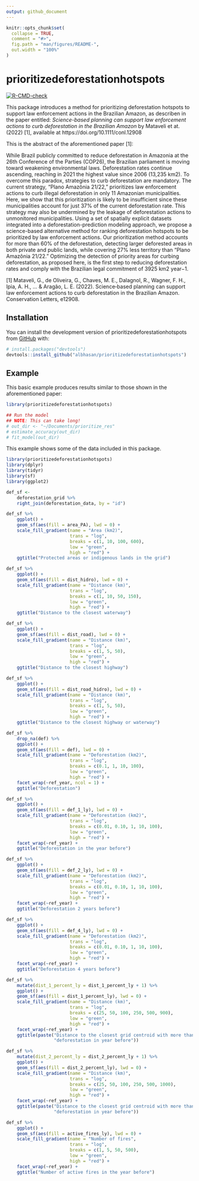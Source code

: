 ```yaml
---
output: github_document
---
```


<!-- README.md is generated from README.Rmd. Please edit that file -->

```r
knitr::opts_chunk$set(
  collapse = TRUE,
  comment = "#>",
  fig.path = "man/figures/README-",
  out.width = "100%"
)
```

# prioritizedeforestationhotspots

<!-- badges: start -->
[![R-CMD-check](https://github.com/albhasan/prioritizedeforestationhotspots/actions/workflows/R-CMD-check.yaml/badge.svg)](https://github.com/albhasan/prioritizedeforestationhotspots/actions/workflows/R-CMD-check.yaml)
<!-- badges: end -->

This package introduces a method for prioritizing deforestation hotspots to 
support law enforcement actions in the Brazilian Amazon, as describen in the 
paper entitled: *Science-based planning can support law enforcement actions to 
curb deforestation in the Brazilian Amazon* by Mataveli et at. (2022) [1], 
available at https://doi.org/10.1111/conl.12908

This is the abstract of the aforementioned paper [1]:

While Brazil publicly committed to reduce deforestation in Amazonia at the 26th
Conference of the Parties (COP26), the Brazilian parliament is moving toward 
weakening environmental laws. Deforestation rates continue ascending, reaching 
in 2021 the highest value since 2006 (13,235 km2). To overcome this paradox, 
strategies to curb deforestation are mandatory. The current strategy, “Plano 
Amazônia 21/22,” prioritizes law enforcement actions to curb illegal 
deforestation in only 11 Amazonian municipalities. Here, we show that this 
prioritization is likely to be insufficient since these municipalities account 
for just 37% of the current deforestation rate. This strategy may also be 
undermined by the leakage of deforestation actions to unmonitored 
municipalities. Using a set of spatially explicit datasets integrated into a 
deforestation-prediction modeling approach, we propose a science-based 
alternative method for ranking deforestation hotspots to be prioritized by law 
enforcement actions. Our prioritization method accounts for more than 60% of the 
deforestation, detecting larger deforested areas in both private and public 
lands, while covering 27% less territory than “Plano Amazônia 21/22.” Optimizing 
the detection of priority areas for curbing deforestation, as proposed here, is 
the first step to reducing deforestation rates and comply with the Brazilian 
legal commitment of 3925 km2 year−1.

[1] Mataveli, G., de Oliveira, G., Chaves, M. E., Dalagnol, R., Wagner, F. H., 
    Ipia, A. H., ... & Aragão, L. E. (2022). Science‐based planning can support 
    law enforcement actions to curb deforestation in the Brazilian Amazon. 
    Conservation Letters, e12908.



## Installation

You can install the development version of prioritizedeforestationhotspots from [GitHub](https://github.com/) with:

``` r
# install.packages("devtools")
devtools::install_github("albhasan/prioritizedeforestationhotspots")
```

## Example

This basic example produces results similar to those shown in the aforementioned paper:

```r

library(prioritizedeforestationhotspots)

## Run the model
## NOTE: This can take long!
# out_dir <- "~/Documents/prioritize_res"
# estimate_accuracy(out_dir)
# fit_model(out_dir)

```

This example shows some of the data included in this package.

```r

library(prioritizedeforestationhotspots)
library(dplyr)
library(tidyr)
library(sf)
library(ggplot2)

def_sf <- 
    deforestation_grid %>%
    right_join(deforestation_data, by = "id")

def_sf %>%
    ggplot() +
    geom_sf(aes(fill = area_PA), lwd = 0) +
    scale_fill_gradient(name = "Area (km2)", 
                        trans = "log",
                        breaks = c(1, 10, 100, 600),
                        low = "green",
                        high = "red") +
    ggtitle("Protected areas or indigenous lands in the grid")

def_sf %>%
    ggplot() +
    geom_sf(aes(fill = dist_hidro), lwd = 0) +
    scale_fill_gradient(name = "Distance (km)", 
                        trans = "log",
                        breaks = c(1, 10, 50, 150),
                        low = "green",
                        high = "red") +
    ggtitle("Distance to the closest waterway")

def_sf %>%
    ggplot() +
    geom_sf(aes(fill = dist_road), lwd = 0) +
    scale_fill_gradient(name = "Distance (km)", 
                        trans = "log",
                        breaks = c(1, 5, 50),
                        low = "green",
                        high = "red") +
    ggtitle("Distance to the closest highway")

def_sf %>%
    ggplot() +
    geom_sf(aes(fill = dist_road_hidro), lwd = 0) +
    scale_fill_gradient(name = "Distance (km)",
                        trans = "log",
                        breaks = c(1, 5, 50),
                        low = "green",
                        high = "red") +
    ggtitle("Distance to the closest highway or waterway")

def_sf %>%
    drop_na(def) %>%
    ggplot() +
    geom_sf(aes(fill = def), lwd = 0) +
    scale_fill_gradient(name = "Deforestation (km2)",
                        trans = "log",
                        breaks = c(0.1, 1, 10, 100),
                        low = "green",
                        high = "red") +
    facet_wrap(~ref_year, ncol = 1) +
    ggtitle("Deforestation")

def_sf %>%
    ggplot() +
    geom_sf(aes(fill = def_1_ly), lwd = 0) +
    scale_fill_gradient(name = "Deforestation (km2)",
                        trans = "log",
                        breaks = c(0.01, 0.10, 1, 10, 100),
                        low = "green",
                        high = "red") +
    facet_wrap(~ref_year) +
    ggtitle("Deforestation in the year before")

def_sf %>%
    ggplot() +
    geom_sf(aes(fill = def_2_ly), lwd = 0) +
    scale_fill_gradient(name = "Deforestation (km2)",
                        trans = "log",
                        breaks = c(0.01, 0.10, 1, 10, 100),
                        low = "green",
                        high = "red") +
    facet_wrap(~ref_year) +
    ggtitle("Deforestation 2 years before")

def_sf %>%
    ggplot() +
    geom_sf(aes(fill = def_4_ly), lwd = 0) +
    scale_fill_gradient(name = "Deforestation (km2)",
                        trans = "log",
                        breaks = c(0.01, 0.10, 1, 10, 100),
                        low = "green",
                        high = "red") +
    facet_wrap(~ref_year) +
    ggtitle("Deforestation 4 years before")

def_sf %>%
    mutate(dist_1_percent_ly = dist_1_percent_ly + 1) %>%
    ggplot() +
    geom_sf(aes(fill = dist_1_percent_ly), lwd = 0) +
    scale_fill_gradient(name = "Distance (km)",
                        trans = "log",
                        breaks = c(25, 50, 100, 250, 500, 900),
                        low = "green",
                        high = "red") +
    facet_wrap(~ref_year) +
    ggtitle(paste("Distance to the closest grid centroid with more than 1%",
                  "deforestation in year before"))

def_sf %>%
    mutate(dist_2_percent_ly = dist_2_percent_ly + 1) %>%
    ggplot() +
    geom_sf(aes(fill = dist_2_percent_ly), lwd = 0) +
    scale_fill_gradient(name = "Distance (km)",
                        trans = "log",
                        breaks = c(25, 50, 100, 250, 500, 1000),
                        low = "green",
                        high = "red") +
    facet_wrap(~ref_year) +
    ggtitle(paste("Distance to the closest grid centroid with more than 2%",
                  "deforestation in year before"))

def_sf %>%
    ggplot() +
    geom_sf(aes(fill = active_fires_ly), lwd = 0) +
    scale_fill_gradient(name = "Number of fires",
                        trans = "log",
                        breaks = c(1, 5, 50, 500),
                        low = "green",
                        high = "red") +
    facet_wrap(~ref_year) +
    ggtitle("Number of active fires in the year before")

```
